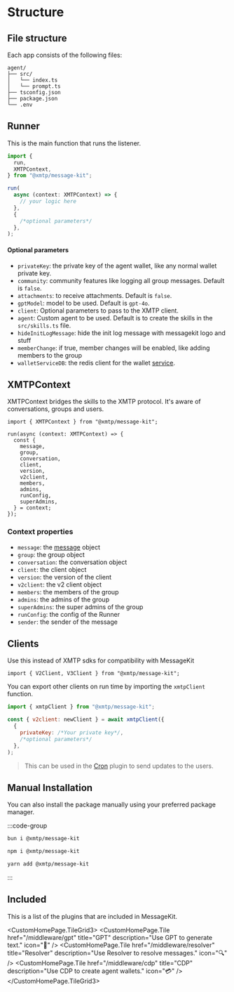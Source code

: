 
# Structure

## File structure

Each app consists of the following files:

```
agent/
├── src/
│   └── index.ts
│   └── prompt.ts
├── tsconfig.json
├── package.json
└── .env
```

## Runner

This is the main function that runs the listener.

```jsx
import {
  run,
  XMTPContext,
} from "@xmtp/message-kit";

run(
  async (context: XMTPContext) => {
    // your logic here
  },
  {
    /*optional parameters*/
  },
);

```

#### Optional parameters

- `privateKey`: the private key of the agent wallet, like any normal wallet private key.
- `community`: community features like logging all group messages. Default is `false`.
- `attachments`: to receive attachments. Default is `false`.
- `gptModel`: model to be used. Default is `gpt-4o`.
- `client`: Optional parameters to pass to the XMTP client.
- `agent`: Custom agent to be used. Default is to create the skills in the `src/skills.ts` file.
- `hideInitLogMessage`: hide the init log message with messagekit logo and stuff
- `memberChange`: if true, member changes will be enabled, like adding members to the group
- `walletServiceDB`: the redis client for the wallet [service](/middleware/cdp).

## XMTPContext

XMTPContext bridges the skills to the XMTP protocol. It's aware of conversations, groups and users.

```tsx
import { XMTPContext } from "@xmtp/message-kit";

run(async (context: XMTPContext) => {
  const {
    message,
    group,
    conversation,
    client,
    version,
    v2client,
    members,
    admins,
    runConfig,
    superAdmins,
  } = context;
});
```

### Context properties

- `message`: the [message](/concepts/messages) object
- `group`: the group object
- `conversation`: the conversation object
- `client`: the client object
- `version`: the version of the client
- `v2client`: the v2 client object
- `members`: the members of the group
- `admins`: the admins of the group
- `superAdmins`: the super admins of the group
- `runConfig`: the config of the Runner
- `sender`: the sender of the message

## Clients

Use this instead of XMTP sdks for compatibility with MessageKit

```tsx
import { V2Client, V3Client } from "@xmtp/message-kit";
```

You can export other clients on run time by importing the `xmtpClient` function.

```jsx
import { xmtpClient } from "@xmtp/message-kit";

const { v2client: newClient } = await xmtpClient({
  {
    privateKey: /*Your private key*/,
    /*optional parameters*/
  },
);
```

> This can be used in the [Cron](/middleware/cron) plugin to send updates to the users.

## Manual Installation

You can also install the package manually using your preferred package manager.

:::code-group

```bash [bun]
bun i @xmtp/message-kit
```

```bash [npm]
npm i @xmtp/message-kit
```

```bash [yarn]
yarn add @xmtp/message-kit
```

:::

## Included

This is a list of the plugins that are included in MessageKit.

<CustomHomePage.TileGrid3>
  <CustomHomePage.Tile
    href="/middleware/gpt"
    title="GPT"
    description="Use GPT to generate text."
    icon="🤖"
  />
  <CustomHomePage.Tile
    href="/middleware/resolver"
    title="Resolver"
    description="Use Resolver to resolve messages."
    icon="🔍"
  />
  <CustomHomePage.Tile
    href="/middleware/cdp"
    title="CDP"
    description="Use CDP to create agent wallets."
    icon="💳"
  />
</CustomHomePage.TileGrid3>

